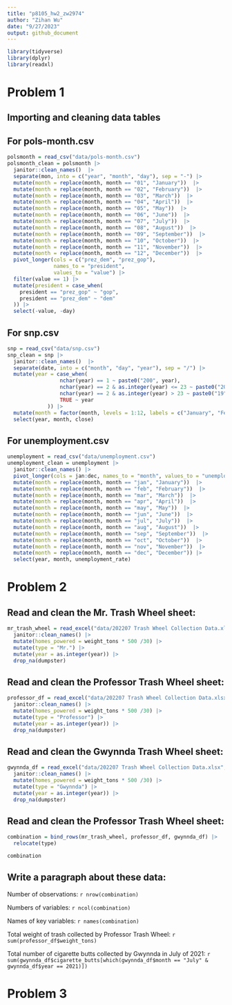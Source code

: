 ```yaml
---
title: "p8105_hw2_zw2974"
author: "Zihan Wu"
date: "9/27/2023"
output: github_document
---
```


```r
library(tidyverse)
library(dplyr)
library(readxl)
```

# Problem 1

## Importing and cleaning data tables

## For pols-month.csv

```r
polsmonth = read_csv("data/pols-month.csv") 
polsmonth_clean = polsmonth |> 
  janitor::clean_names()  |> 
  separate(mon, into = c("year", "month", "day"), sep = "-") |> 
  mutate(month = replace(month, month == "01", "January"))  |> 
  mutate(month = replace(month, month == "02", "February"))  |> 
  mutate(month = replace(month, month == "03", "March"))  |> 
  mutate(month = replace(month, month == "04", "April"))  |> 
  mutate(month = replace(month, month == "05", "May"))  |> 
  mutate(month = replace(month, month == "06", "June"))  |> 
  mutate(month = replace(month, month == "07", "July"))  |> 
  mutate(month = replace(month, month == "08", "August"))  |> 
  mutate(month = replace(month, month == "09", "September"))  |> 
  mutate(month = replace(month, month == "10", "October"))  |> 
  mutate(month = replace(month, month == "11", "November"))  |> 
  mutate(month = replace(month, month == "12", "December"))  |> 
  pivot_longer(cols = c("prez_dem", "prez_gop"), 
               names_to = "president",
               values_to = "value") |>
  filter(value == 1) |>
  mutate(president = case_when(
    president == "prez_gop" ~ "gop",
    president == "prez_dem" ~ "dem"
  )) |>
  select(-value, -day)
```


## For snp.csv

```r
snp = read_csv("data/snp.csv") 
snp_clean = snp |> 
  janitor::clean_names()  |> 
  separate(date, into = c("month", "day", "year"), sep = "/") |> 
  mutate(year = case_when(
                 nchar(year) == 1 ~ paste0("200", year),
                 nchar(year) == 2 & as.integer(year) <= 23 ~ paste0("20", year),
                 nchar(year) == 2 & as.integer(year) > 23 ~ paste0("19", year),
                 TRUE ~ year
             )) |> 
  mutate(month = factor(month, levels = 1:12, labels = c("January", "February", "March", "April", "May", "June", "July", "August", "September", "October", "November", "December"))) |> 
  select(year, month, close)
```

## For unemployment.csv

```r
unemployment = read_csv("data/unemployment.csv")
unemployment_clean = unemployment |> 
  janitor::clean_names() |> 
  pivot_longer(cols = jan:dec, names_to = "month", values_to = "unemployment_rate") |> 
  mutate(month = replace(month, month == "jan", "January"))  |> 
  mutate(month = replace(month, month == "feb", "February"))  |> 
  mutate(month = replace(month, month == "mar", "March"))  |> 
  mutate(month = replace(month, month == "apr", "April"))  |> 
  mutate(month = replace(month, month == "may", "May"))  |> 
  mutate(month = replace(month, month == "jun", "June"))  |> 
  mutate(month = replace(month, month == "jul", "July"))  |> 
  mutate(month = replace(month, month == "aug", "August"))  |> 
  mutate(month = replace(month, month == "sep", "September"))  |> 
  mutate(month = replace(month, month == "oct", "October"))  |> 
  mutate(month = replace(month, month == "nov", "November"))  |> 
  mutate(month = replace(month, month == "dec", "December")) |> 
  select(year, month, unemployment_rate)
```

# Problem 2

## Read and clean the Mr. Trash Wheel sheet:

```r
mr_trash_wheel = read_excel("data/202207 Trash Wheel Collection Data.xlsx", sheet = "Mr. Trash Wheel", range = "A2:N549") |> 
  janitor::clean_names() |> 
  mutate(homes_powered = weight_tons * 500 /30) |> 
  mutate(type = "Mr.") |> 
  mutate(year = as.integer(year)) |> 
  drop_na(dumpster)
```

## Read and clean the Professor Trash Wheel sheet:

```r
professor_df = read_excel("data/202207 Trash Wheel Collection Data.xlsx", sheet = "Professor Trash Wheel", range = "A2:M96") |> 
  janitor::clean_names() |> 
  mutate(homes_powered = weight_tons * 500 /30) |> 
  mutate(type = "Professor") |> 
  mutate(year = as.integer(year)) |> 
  drop_na(dumpster)

```

## Read and clean the Gwynnda Trash Wheel sheet:

```r
gwynnda_df = read_excel("data/202207 Trash Wheel Collection Data.xlsx", sheet = "Gwynnda Trash Wheel", range = "A2:K108") |> 
  janitor::clean_names() |> 
  mutate(homes_powered = weight_tons * 500 /30) |>
  mutate(type = "Gwynnda") |> 
  mutate(year = as.integer(year)) |>
  drop_na(dumpster)
```

## Read and clean the Professor Trash Wheel sheet:

```r
combination = bind_rows(mr_trash_wheel, professor_df, gwynnda_df) |> 
  relocate(type)

combination
```

## Write a paragraph about these data:

Number of observations: `r nrow(combination)`

Numbers of variables: `r ncol(combination)`

Names of key variables: `r names(combination)`

Total weight of trash collected by Professor Trash Wheel: `r sum(professor_df$weight_tons)`

Total number of cigarette butts collected by Gwynnda in July of 2021: `r sum(gwynnda_df$cigarette_butts[which(gwynnda_df$month == "July" & gwynnda_df$year == 2021)])`

# Problem 3

